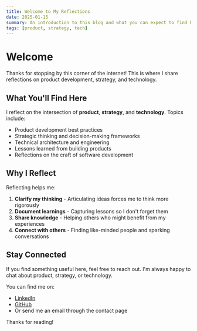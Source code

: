 ```yaml
---
title: Welcome to My Reflections
date: 2025-01-15
summary: An introduction to this blog and what you can expect to find here.
tags: [product, strategy, tech]
---
```


# Welcome

Thanks for stopping by this corner of the internet! This is where I share reflections on product development, strategy, and technology.

## What You'll Find Here

I reflect on the intersection of **product**, **strategy**, and **technology**. Topics include:

- Product development best practices
- Strategic thinking and decision-making frameworks
- Technical architecture and engineering
- Lessons learned from building products
- Reflections on the craft of software development

## Why I Reflect

Reflecting helps me:

1. **Clarify my thinking** - Articulating ideas forces me to think more rigorously
2. **Document learnings** - Capturing lessons so I don't forget them
3. **Share knowledge** - Helping others who might benefit from my experiences
4. **Connect with others** - Finding like-minded people and sparking conversations

## Stay Connected

If you find something useful here, feel free to reach out. I'm always happy to chat about product, strategy, or technology.

You can find me on:
- [LinkedIn](https://linkedin.com)
- [GitHub](https://github.com)
- Or send me an email through the contact page

Thanks for reading!
